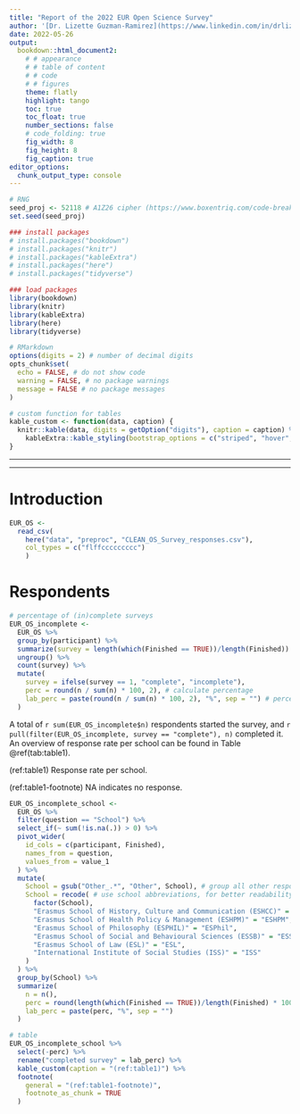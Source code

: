 ```yaml
---
title: "Report of the 2022 EUR Open Science Survey"
author: '[Dr. Lizette Guzman-Ramirez](https://www.linkedin.com/in/drlizguzman/), [Dr. Antonio Schettino](https://antonio-schettino.com/)'
date: 2022-05-26
output:
  bookdown::html_document2:
    # # appearance
    # # table of content
    # # code
    # # figures
    theme: flatly
    highlight: tango
    toc: true
    toc_float: true  
    number_sections: false
    # code_folding: true
    fig_width: 8
    fig_height: 8
    fig_caption: true
editor_options: 
  chunk_output_type: console
---
```


```r

# RNG
seed_proj <- 52118 # A1Z26 cipher (https://www.boxentriq.com/code-breaking/letters-to-numbers)
set.seed(seed_proj)

### install packages
# install.packages("bookdown")
# install.packages("knitr")
# install.packages("kableExtra")
# install.packages("here")
# install.packages("tidyverse")

### load packages
library(bookdown)
library(knitr)
library(kableExtra)
library(here)
library(tidyverse)

# RMarkdown
options(digits = 2) # number of decimal digits
opts_chunk$set(
  echo = FALSE, # do not show code
  warning = FALSE, # no package warnings
  message = FALSE # no package messages
)

# custom function for tables
kable_custom <- function(data, caption) {
  knitr::kable(data, digits = getOption("digits"), caption = caption) %>%
    kableExtra::kable_styling(bootstrap_options = c("striped", "hover", "condensed", "responsive"))
}

```

***
***

# Introduction

<!-- The Erasmus Research Institute of Management (ERIM) is committed to making Open Science practices the norm among its researchers. -->

<!-- Open Science increases transparency throughout the research cycle -- from hypothesis, methodology, observation, data collection, to analysis and publication --, resulting in increased research efficiency and enhanced research quality, visibility, and engagement. Open Science also enables the creation of new research questions and promotes collaborations and community building. -->

<!-- For these reasons, ERIM wanted to have a baseline on what and how much open science practices its researchers are already engaging with and which ones they want to learn more about. These questions created the need to conduct a survey. -->

<!-- The ESE and RSM Open Science Spring Survey was open to all researchers from the 6th of April to the 6th of May 2021. Questions were adapted from the [Swinburne Open Science Survey](https://osf.io/vpwf7/). -->

<!-- The survey explored how researchers perceive and use open science practices. Eight main topics were covered: -->

<!-- 1. Preregistration -->
<!-- 2. Open materials/code -->
<!-- 3. Open data -->
<!-- 4. Pre-publication archiving -->
<!-- 5. Open access -->
<!-- 6. General experience with open science practices -->
<!-- 7. Awareness of available tools -->
<!-- 8. Role of ERIM -->

<!-- This report displays the combined results (ESE and RSM) as well as separately for each school[^1]. -->

<!-- This is a living document that will be updated with new information and insights. For any comments or questions, please contact [Dr. Lizette Guzman-Ramirez](mailto:guzmanramirez@rsm.nl) (ERIM Research Data Steward) or [Dr. Antonio Schettino](mailto:schettino@eur.nl) (ERS Open Science Coordinator). -->

```r

EUR_OS <-
  read_csv(
    here("data", "preproc", "CLEAN_OS_Survey_responses.csv"),
    col_types = c("flffccccccccc")
    )

```

# Respondents

```r

# percentage of (in)complete surveys
EUR_OS_incomplete <-
  EUR_OS %>% 
  group_by(participant) %>%
  summarize(survey = length(which(Finished == TRUE))/length(Finished)) %>%
  ungroup() %>%
  count(survey) %>% 
  mutate(
    survey = ifelse(survey == 1, "complete", "incomplete"),
    perc = round(n / sum(n) * 100, 2), # calculate percentage
    lab_perc = paste(round(n / sum(n) * 100, 2), "%", sep = "") # percentage as text (for plot labels)
  )

```

A total of `r sum(EUR_OS_incomplete$n)` respondents started the survey, and `r pull(filter(EUR_OS_incomplete, survey == "complete"), n)` completed it. An overview of response rate per school can be found in Table \@ref(tab:table1).

(ref:table1) Response rate per school.

(ref:table1-footnote) NA indicates no response.

```r

EUR_OS_incomplete_school <-
  EUR_OS %>% 
  filter(question == "School") %>% 
  select_if(~ sum(!is.na(.)) > 0) %>%
  pivot_wider(
    id_cols = c(participant, Finished),
    names_from = question,
    values_from = value_1
  ) %>% 
  mutate(
    School = gsub("Other_.*", "Other", School), # group all other responses in "Other"
    School = recode( # use school abbreviations, for better readability
      factor(School),
      "Erasmus School of History, Culture and Communication (ESHCC)" = "ESHCC",
      "Erasmus School of Health Policy & Management (ESHPM)" = "ESHPM",
      "Erasmus School of Philosophy (ESPHIL)" = "ESPhil",
      "Erasmus School of Social and Behavioural Sciences (ESSB)" = "ESSB",
      "Erasmus School of Law (ESL)" = "ESL",
      "International Institute of Social Studies (ISS)" = "ISS"
    )
  ) %>%
  group_by(School) %>%
  summarize(
    n = n(),
    perc = round(length(which(Finished == TRUE))/length(Finished) * 100, 2),
    lab_perc = paste(perc, "%", sep = "")
  )

# table
EUR_OS_incomplete_school %>%
  select(-perc) %>% 
  rename("completed survey" = lab_perc) %>% 
  kable_custom(caption = "(ref:table1)") %>% 
  footnote(
    general = "(ref:table1-footnote)",
    footnote_as_chunk = TRUE
  )

```




